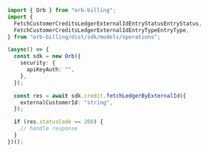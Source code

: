 ```typescript FetchLedgerByExternalId.ts
import { Orb } from "orb-billing";
import {
  FetchCustomerCreditsLedgerExternalIdEntryStatusEntryStatus,
  FetchCustomerCreditsLedgerExternalIdEntryTypeEntryType,
} from "orb-billing/dist/sdk/models/operations";

(async() => {
  const sdk = new Orb({
    security: {
      apiKeyAuth: "",
    },
  });

  const res = await sdk.credit.fetchLedgerByExternalId({
    externalCustomerId: "string",
  });

  if (res.statusCode == 200) {
    // handle response
  }
})();
```
